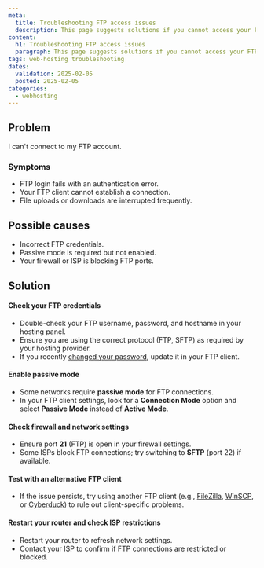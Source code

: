 ```yaml
---
meta:
  title: Troubleshooting FTP access issues
  description: This page suggests solutions if you cannot access your FTP account.
content:
  h1: Troubleshooting FTP access issues
  paragraph: This page suggests solutions if you cannot access your FTP account.
tags: web-hosting troubleshooting
dates:
  validation: 2025-02-05
  posted: 2025-02-05
categories:
  - webhosting
---
```


## Problem
I can't connect to my FTP account.

### Symptoms
- FTP login fails with an authentication error.
- Your FTP client cannot establish a connection.
- File uploads or downloads are interrupted frequently.

## Possible causes
- Incorrect FTP credentials.
- Passive mode is required but not enabled.
- Your firewall or ISP is blocking FTP ports.

## Solution

#### Check your FTP credentials
- Double-check your FTP username, password, and hostname in your hosting panel.
- Ensure you are using the correct protocol (FTP, SFTP) as required by your hosting provider.
- If you recently [changed your password](/webhosting/how-to/manage-ftp-accounts/#how-to-update-the-password-of-an-ftp-account), update it in your FTP client.

#### Enable passive mode
- Some networks require **passive mode** for FTP connections.
- In your FTP client settings, look for a **Connection Mode** option and select **Passive Mode** instead of **Active Mode**.

#### Check firewall and network settings
- Ensure port **21** (FTP) is open in your firewall settings.
- Some ISPs block FTP connections; try switching to **SFTP** (port 22) if available.

#### Test with an alternative FTP client
- If the issue persists, try using another FTP client (e.g., [FileZilla](https://filezilla-project.org/), [WinSCP](https://winscp.net/eng/index.php), or [Cyberduck](https://cyberduck.io/)) to rule out client-specific problems.

#### Restart your router and check ISP restrictions
- Restart your router to refresh network settings.
- Contact your ISP to confirm if FTP connections are restricted or blocked.


